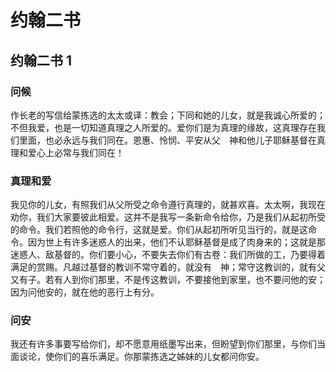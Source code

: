 
# 约翰二书

## 约翰二书 1

### 问候

作长老的写信给蒙拣选的太太<Nt>或译：教会；下同</Nt>和她的儿女，就是我诚心所爱的；不但我爱，也是一切知道真理之人所爱的。爱你们是为真理的缘故，这真理存在我们里面，也必永远与我们同在。恩惠、怜悯、平安从父　神和他儿子耶稣基督在真理和爱心上必常与我们同在！<br/>

### 真理和爱

我见你的儿女，有照我们从父所受之命令遵行真理的，就甚欢喜。太太啊，我现在劝你，我们大家要彼此相爱。这并不是我写一条新命令给你，乃是我们从起初所受的命令。我们若照他的命令行，这就是爱。你们从起初所听见当行的，就是这命令。因为世上有许多迷惑人的出来，他们不认耶稣基督是成了肉身来的；这就是那迷惑人、敌基督的。你们要小心，不要失去你们<Nt>有古卷：我们</Nt>所做的工，乃要得着满足的赏赐。凡越过基督的教训不常守着的，就没有　神；常守这教训的，就有父又有子。若有人到你们那里，不是传这教训，不要接他到家里，也不要问他的安；因为问他安的，就在他的恶行上有分。<br/>

### 问安

我还有许多事要写给你们，却不愿意用纸墨<Add>写出来</Add>，但盼望到你们那里，与你们当面谈论，使你们的喜乐满足。你那蒙拣选之姊妹的儿女都问你安。<br/>
